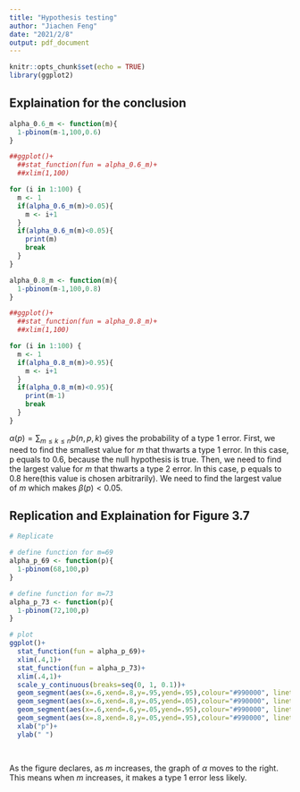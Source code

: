 ---
title: "Hypothesis testing"
author: "Jiachen Feng"
date: "2021/2/8"
output: pdf_document
---

```{r setup, include=FALSE}
knitr::opts_chunk$set(echo = TRUE)
library(ggplot2)
```

## Explaination for the conclusion

```{r}
alpha_0.6_m <- function(m){
  1-pbinom(m-1,100,0.6)
}

##ggplot()+
  ##stat_function(fun = alpha_0.6_m)+
  ##xlim(1,100)

for (i in 1:100) {
  m <- 1
  if(alpha_0.6_m(m)>0.05){
    m <- i+1
  }
  if(alpha_0.6_m(m)<0.05){
    print(m)
    break
  }
}

alpha_0.8_m <- function(m){
  1-pbinom(m-1,100,0.8)
}

##ggplot()+
  ##stat_function(fun = alpha_0.8_m)+
  ##xlim(1,100)

for (i in 1:100) {
  m <- 1
  if(alpha_0.8_m(m)>0.95){
    m <- i+1
  }
  if(alpha_0.8_m(m)<0.95){
    print(m-1)
    break
  }
}
```
$\alpha(p)=\sum_{m\le k\le n}b(n,p,k)$ gives the probability of a type 1 error. 
First, we need to find the smallest value for *m* that thwarts a type 1 error. In this case, p equals to 0.6, because the null hypothesis is true.
Then, we need to find the largest value for *m* that thwarts a type 2 error. In this case, p equals to 0.8 here(this value is chosen arbitrarily). We need to find the largest value of *m* which makes $\beta(p)<0.05$.


## Replication and Explaination for Figure 3.7

```{r}
# Replicate

# define function for m=69 
alpha_p_69 <- function(p){
  1-pbinom(68,100,p)
}

# define function for m=73 
alpha_p_73 <- function(p){
  1-pbinom(72,100,p)
}

# plot
ggplot()+
  stat_function(fun = alpha_p_69)+
  xlim(.4,1)+
  stat_function(fun = alpha_p_73)+
  xlim(.4,1)+
  scale_y_continuous(breaks=seq(0, 1, 0.1))+
  geom_segment(aes(x=.6,xend=.8,y=.95,yend=.95),colour="#990000", linetype="dashed")+
  geom_segment(aes(x=.6,xend=.8,y=.05,yend=.05),colour="#990000", linetype="dashed")+
  geom_segment(aes(x=.6,xend=.6,y=.05,yend=.95),colour="#990000", linetype="dashed")+
  geom_segment(aes(x=.8,xend=.8,y=.05,yend=.95),colour="#990000", linetype="dashed")+
  xlab("p")+
  ylab(" ")

  
```

As the figure declares, as *m* increases, the graph of $\alpha$ moves to the right. This means when *m* increases, it makes a type 1 error less likely.